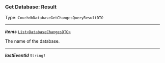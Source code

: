 


### Get Database: Result

Type: `CouchdbDatabaseGetChangesQueryResultDTO`

---

***items*** [`List<DatabaseChangesDTO>`](/docs/ssm-couchdb-models--page#database)

The name of the database.



---

***lastEventId*** `String?`
